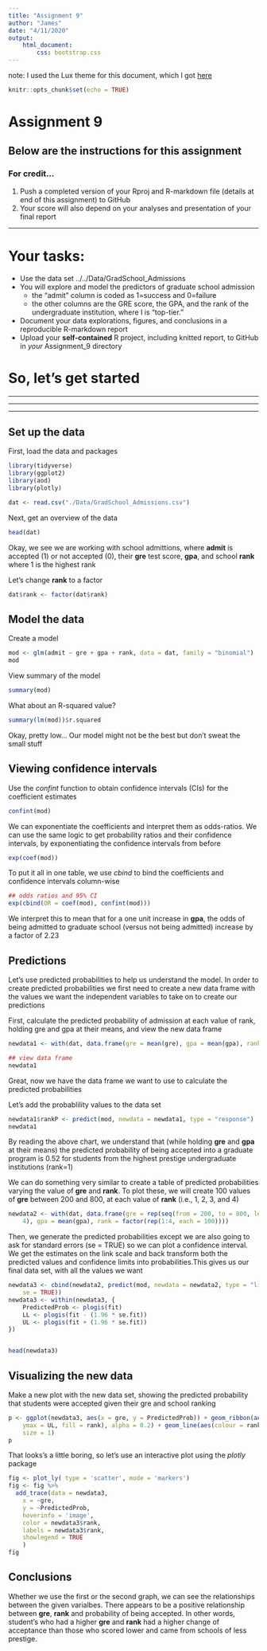 ```yaml
---
title: "Assignment 9"
author: "James"
date: "4/11/2020"
output: 
    html_document:
        css: bootstrap.css
---
```

note: I used the Lux theme for this document, which I got [here](https://bootswatch.com/) 


```r
knitr::opts_chunk$set(echo = TRUE)
```

# **Assignment 9**

## Below are the instructions for this assignment


### **For credit...**

1.  Push a completed version of your Rproj and R-markdown file (details at end of this assignment) to GitHub
2.  Your score will also depend on your analyses and presentation of your final report


____________

# Your tasks:

+ Use the data set ../../Data/GradSchool_Admissions
+ You will explore and model the predictors of graduate school admission
  - the "admit" column is coded as 1=success and 0=failure
  - the other columns are the GRE score, the GPA, and the rank of the undergraduate institution, where I is "top-tier."
+ Document your data explorations, figures, and conclusions in a reproducible R-markdown report
+ Upload your **self-contained** R project, including knitted report, to GitHub in *your* Assignment_9 directory



# So, let's get started

***
***
***

## Set up the data

First, load the data and packages

```r
library(tidyverse)
library(ggplot2)
library(aod)
library(plotly)

dat <- read.csv("./Data/GradSchool_Admissions.csv")
```


Next, get an overview of the data

```r
head(dat)
```
Okay, we see we are working with school admittions, where __admit__ is accepted (1) or not accepted (0), their __gre__ test score, __gpa__, and school __rank__ where 1 is the highest rank


Let's change __rank__ to a factor

```r
dat$rank <- factor(dat$rank)
```

## Model the data

Create a model

```r
mod <- glm(admit ~ gre + gpa + rank, data = dat, family = "binomial")
mod
```

View summary of the model

```r
summary(mod)
```

What about an R-squared value?

```r
summary(lm(mod))$r.squared
```
Okay, pretty low... Our model might not be the best but don't sweat the small stuff

## Viewing confidence intervals

Use the *confint* function to obtain confidence intervals (CIs) for the coefficient estimates

```r
confint(mod)
```



We can exponentiate the coefficients and interpret them as odds-ratios. We can use the same logic to get probability ratios and their confidence intervals, by exponentiating the confidence intervals from before

```r
exp(coef(mod))
```

To put it all in one table, we use *cbind* to bind the coefficients and confidence intervals column-wise

```r
## odds ratios and 95% CI
exp(cbind(OR = coef(mod), confint(mod)))
```

We interpret this to mean that for a one unit increase in __gpa__, the odds of being admitted to graduate school (versus not being admitted) increase by a factor of 2.23


## Predictions 

Let's use predicted probabilities to help us understand the model. In order to create predicted probabilities we first need to create a new data frame with the values we want the independent variables to take on to create our predictions

First, calculate the predicted probability of admission at each value of rank, holding gre and gpa at their means, and view the new data frame



```r
newdata1 <- with(dat, data.frame(gre = mean(gre), gpa = mean(gpa), rank = factor(1:4)))

## view data frame
newdata1
```

Great, now we have the data frame we want to use to calculate the predicted probabilities


Let's add the probablility values to the data set

```r
newdata1$rankP <- predict(mod, newdata = newdata1, type = "response")
newdata1
```

By reading the above chart, we understand that (while holding __gre__ and __gpa__ at their means) the predicted probability of being accepted into a graduate program is 0.52 for students from the highest prestige undergraduate institutions (rank=1)

We can do something very similar to create a table of predicted probabilities varying the value of __gre__ and __rank__. To plot these, we will create 100 values of __gre__ between 200 and 800, at each value of __rank__ (i.e., 1, 2, 3, and 4)


```r
newdata2 <- with(dat, data.frame(gre = rep(seq(from = 200, to = 800, length.out = 100),
    4), gpa = mean(gpa), rank = factor(rep(1:4, each = 100))))
```


Then, we generate the predicted probabilities except we are also going to ask for standard errors (se = TRUE) so we can plot a confidence interval. We get the estimates on the link scale and back transform both the predicted values and confidence limits into probabilities.This gives us our final data set, with all the values we want

```r
newdata3 <- cbind(newdata2, predict(mod, newdata = newdata2, type = "link",
    se = TRUE))
newdata3 <- within(newdata3, {
    PredictedProb <- plogis(fit)
    LL <- plogis(fit - (1.96 * se.fit))
    UL <- plogis(fit + (1.96 * se.fit))
})


head(newdata3)
```

## Visualizing the new data

Make a new plot with the new data set, showing the predicted probability that students were accepted given their gre and school ranking 

```r
p <- ggplot(newdata3, aes(x = gre, y = PredictedProb)) + geom_ribbon(aes(ymin = LL,
    ymax = UL, fill = rank), alpha = 0.2) + geom_line(aes(colour = rank),
    size = 1)
p
```

That looks's a little boring, so let's use an interactive plot using the *plotly* package

```r
fig <- plot_ly( type = 'scatter', mode = 'markers')
fig <- fig %>% 
  add_trace(data = newdata3,
    x = ~gre,
    y = ~PredictedProb,
    hoverinfo = 'image',
    color = newdata3$rank,
    labels = newdata3$rank,
    showlegend = TRUE
    )
fig
```



## Conclusions


Whether we use the first or the second graph, we can see the relationships between the given varialbes. There appears to be a positive relationship between __gre__, __rank__ and probability of being accepted. In other words, student's who had a higher __gre__ and __rank__ had a higher change of acceptance than those who scored lower and came from schools of less prestige. 
